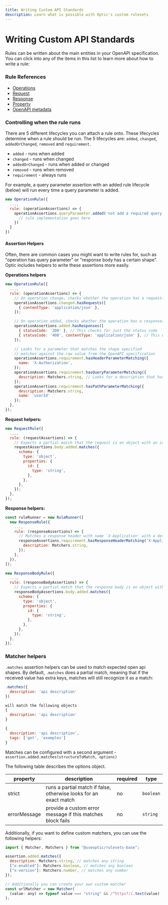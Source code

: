 ```yaml
---
title: Writing Custom API Standards
description: Learn what is possible with Optic's custom rulesets
---
```


# Writing Custom API Standards


Rules can be written about the main entities in your OpenAPI specification. You can click into any of the items in this list to learn more about how to write a rule:

### Rule References

- [Operations](/docs/standards/writing-custom-standards/operation)
- [Request](/docs/standards/writing-custom-standards/request)
- [Response](/docs/standards/writing-custom-standards/response)
- [Property](/docs/standards/writing-custom-standards/schema-property)
- [OpenAPI metadata](/docs/standards/writing-custom-standards/specification)

### Controlling when the rule runs

There are 5 different lifecycles you can attach a rule onto. These lifecycles determine when a rule should be run. The 5 lifecycles are: `added`, `changed`, `addedOrChanged`, `removed` and `requirement`.

- `added` - runs when added
- `changed` - runs when changed
- `addedOrChanged` - runs when added or changed
- `removed` - runs when removed
- `requirement` - always runs

For example, a query parameter assertion with an added rule lifecycle (below) will run every time a query parameter is added.

```javascript
new OperationRule({
  ...,
  rule: (operationAssertions) => {
    operationAssertions.queryParameter.added('not add a required query parameter', () => {
      // rule implementation goes here
    })
  }
})
```

#### Assertion Helpers

Often, there are common cases you might want to write rules for, such as "operation has query parameter" or "response body has a certain shape". Optic includes helpers to write these assertions more easily.

**Operations helpers**

```javascript
new OperationRule({
  ...,
  rule: (operationAssertions) => {
    // On operation change, checks whether the operation has a request(s) with content type
    operationAssertions.changed.hasRequests([
      { contentType: 'application/json' },
    ]);

    // On operation added, checks whether the operation has a response(s) with content type + status code
    operationAssertions.added.hasResponses([
      { statusCode: '200' }, // This checks for just the status code
      { statusCode: '400', contentType: 'application/json' }, // This expects a status code _with_ content-type
    ]);

    // Looks for a parameter that matches the shape specified
    // matches against the raw value from the OpenAPI specification
    operationAssertions.requirement.hasHeaderParameterMatching({
      name: 'X-Authorization',
    });
    operationAssertions.requirement.hasQueryParameterMatching({
      description: Matchers.string, // Looks for a description that has a string
    });
    operationAssertions.requirement.hasPathParameterMatching({
      description: Matchers.string,
      name: 'userId'
    });
  },
});
```

**Request helpers:**

```javascript
new RequestRule({
  ...,
  rule: (requestAssertions) => {
    // Expects a partial match that the request is an object with an id: string
    requestAssertions.body.added.matches({
      schema: {
        type: 'object',
        properties: {
          id: {
            type: 'string',
          },
        },
      },
    });
  },
});
```

**Response helpers:**

```javascript
const ruleRunner = new RuleRunner([
  new ResponseRule({
    ...,
    rule: (responseAssertions) => {
      // Matches a response header with name `X-Application' with a description type string
      responseAssertions.requirement.hasResponseHeaderMatching('X-Application', {
        description: Matchers.string,
      });
    },
  }),
]);

new ResponseBodyRule({
  ...,
  rule: (responseBodyAssertions) => {
    // Expects a partial match that the response body is an object with an id: string
    responseBodyAssertions.body.added.matches({
      schema: {
        type: 'object',
        properties: {
          id: {
            type: 'string',
          },
        },
      },
    });
  },
});
```

### Matcher helpers

`.matches` assertion helpers can be used to match expected open api shapes. By default, `.matches` does a partial match, meaning that if the received value has extra keys, matches will still recognize it as a match:

```javascript
.matches({
  description: 'api description'
})

will match the following objects
{
  description: 'api description'
}

{
  description: 'api description',
  tags: ['get', 'examples']
}
```

Matches can be configured with a second argument - `assertion.added.matches(structureToMatch, options)`

The following table describes the options object.

| property     | description                                                       | required | type      |
| ------------ | ----------------------------------------------------------------- | -------- | --------- |
| strict       | runs a partial match if false, otherwise looks for an exact match | no       | `boolean` |
| errorMessage | provide a custom error message if this matches block fails        | no       | `string`  |

Additionally, if you want to define custom matchers, you can use the following helpers:

```javascript
import { Matcher, Matchers } from "@useoptic/rulesets-base";

assertion.added.matches({
  description: Matchers.string, // matches any string
  ["x-enabled"]: Matchers.boolean, // matches any boolean
  ["x-version"]: Matchers.number, // matches any number
});

// Additionally you can create your own custom matcher
const urlMatcher = new Matcher(
  (value: any) => typeof value === "string" && /^https?/i.test(value)
);
```
